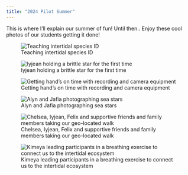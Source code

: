 ```yaml
---
title: "2024 Pilot Summer"
---
```


This is where I'll explain our summer of fun! Until then.. Enjoy these cool photos of our students getting it done!

![Teaching intertidal species ID](images/teaching.jpg){fig-align="left"}

![Iyjean holding a brittle star for the first time](images/excitediyjean.jpg)

![Getting hand's on time with recording and camera equipment](images/dxfield.jpeg){fig-align="left"}

![Alyn and Jafia photographing sea stars](images/photogs.jpeg){fig-align="left"}

![Chelsea, Iyjean, Felix and supportive friends and family members taking our geo-located walk](images/thewalk.jpeg)

![Kimeya leading participants in a breathing exercise to connect us to the intertidal ecosystem](images/kimeya.jpeg)
